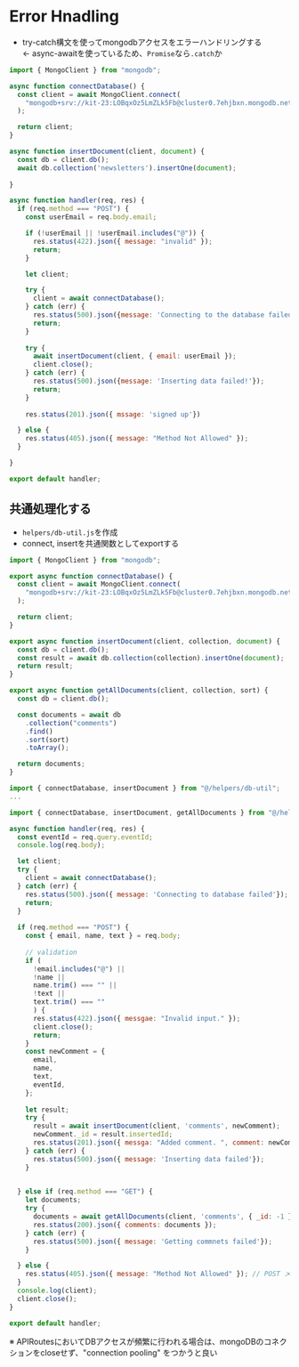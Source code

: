 # Error Hnadling
- try-catch構文を使ってmongodbアクセスをエラーハンドリングする
<br/> ← async-awaitを使っているため、`Promise`なら`.catch`か

```js filename="pages/api/newsletter"
import { MongoClient } from "mongodb";

async function connectDatabase() {
  const client = await MongoClient.connect(
    "mongodb+srv://kit-23:LOBqxOz5LmZLk5Fb@cluster0.7ehjbxn.mongodb.net/events?retryWrites=true&w=majority",
  );

  return client;
}

async function insertDocument(client, document) {
  const db = client.db();
  await db.collection('newsletters').insertOne(document);
  
}

async function handler(req, res) {
  if (req.method === "POST") {
    const userEmail = req.body.email;

    if (!userEmail || !userEmail.includes("@")) {
      res.status(422).json({ message: "invalid" });
      return;
    }

    let client;

    try {
      client = await connectDatabase();
    } catch (err) {
      res.status(500).json({message: 'Connecting to the database failed'});
      return;
    }
    
    try {
      await insertDocument(client, { email: userEmail });
      client.close();
    } catch (err) {
      res.status(500).json({message: 'Inserting data failed!'});
      return;
    }
    
    res.status(201).json({ mssage: 'signed up'})

  } else {
    res.status(405).json({ message: "Method Not Allowed" });
  }

}

export default handler;

```


## 共通処理化する
- `helpers/db-util.js`を作成
- connect, insertを共通関数としてexportする

```js filename="helpers/db-util.js"
import { MongoClient } from "mongodb";

export async function connectDatabase() {
  const client = await MongoClient.connect(
    "mongodb+srv://kit-23:LOBqxOz5LmZLk5Fb@cluster0.7ehjbxn.mongodb.net/events?retryWrites=true&w=majority"
  );

  return client;
}

export async function insertDocument(client, collection, document) {
  const db = client.db();
  const result = await db.collection(collection).insertOne(document);
  return result;
}

export async function getAllDocuments(client, collection, sort) {
  const db = client.db();

  const documents = await db
    .collection("comments")
    .find()
    .sort(sort)
    .toArray();

  return documents;
}
```

```js filename="pages/api/newsletter"
import { connectDatabase, insertDocument } from "@/helpers/db-util";
...
```

```js filename="pages/api/comments/[eventId].js"
import { connectDatabase, insertDocument, getAllDocuments } from "@/helpers/db-util";

async function handler(req, res) {
  const eventId = req.query.eventId;
  console.log(req.body);

  let client;
  try {
    client = await connectDatabase();
  } catch (err) {
    res.status(500).json({ message: 'Connecting to database failed'});
    return;
  }
  
  if (req.method === "POST") {
    const { email, name, text } = req.body;
    
    // validation
    if (
      !email.includes("@") ||
      !name ||
      name.trim() === "" ||
      !text ||
      text.trim() === ""
      ) {
      res.status(422).json({ messgae: "Invalid input." });
      client.close();
      return;
    }
    const newComment = {
      email,
      name,
      text,
      eventId,
    };
    
    let result;
    try {
      result = await insertDocument(client, 'comments', newComment);
      newComment._id = result.insertedId;
      res.status(201).json({ messga: "Added comment. ", comment: newComment });
    } catch (err) {
      res.status(500).json({ message: 'Inserting data failed'});
    }
    

  } else if (req.method === "GET") {
    let documents;
    try {
      documents = await getAllDocuments(client, 'comments', { _id: -1 })
      res.status(200).json({ comments: documents });
    } catch (err) {
      res.status(500).json({ message: 'Getting commnets failed'});
    }

  } else {
    res.status(405).json({ message: "Method Not Allowed" }); // POST メソッド以外は許可しない
  }
  console.log(client);
  client.close();
}

export default handler;
```

※ APIRoutesにおいてDBアクセスが頻繁に行われる場合は、mongoDBのコネクションをcloseせず、"connection pooling" をつかうと良い